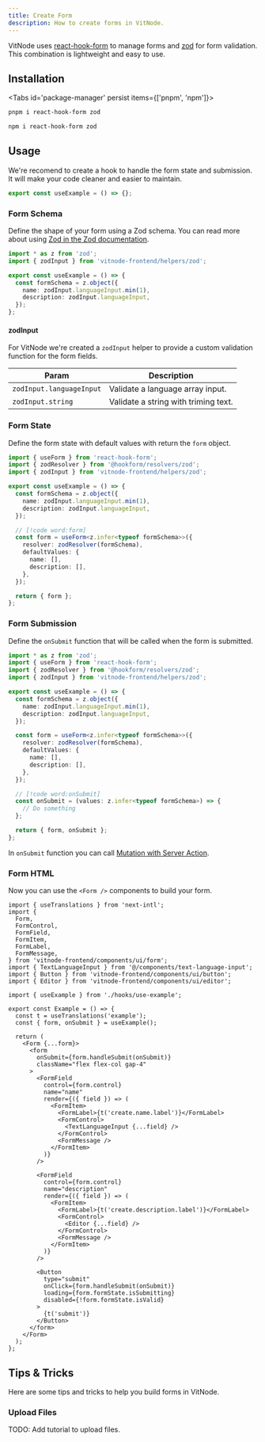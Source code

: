 ```yaml
---
title: Create Form
description: How to create forms in VitNode.
---
```


VitNode uses [react-hook-form](https://react-hook-form.com/) to manage forms and [zod](https://zod.dev/) for form validation. This combination is lightweight and easy to use.

## Installation


<Tabs id='package-manager' persist items={['pnpm', 'npm']}>

```bash tab="pnpm"
pnpm i react-hook-form zod
```

```bash tab="npm"
npm i react-hook-form zod
```

</Tabs>

## Usage

We're recomend to create a hook to handle the form state and submission. It will make your code cleaner and easier to maintain.

```ts title="hooks/use-example.ts"
export const useExample = () => {};
```


<Steps>
<Step>

### Form Schema

Define the shape of your form using a Zod schema. You can read more about using [Zod in the Zod documentation](https://zod.dev/).

```ts title="hooks/use-example.ts"
import * as z from 'zod';
import { zodInput } from 'vitnode-frontend/helpers/zod';

export const useExample = () => {
  const formSchema = z.object({
    name: zodInput.languageInput.min(1),
    description: zodInput.languageInput,
  });
};
```

#### zodInput

For VitNode we're created a `zodInput` helper to provide a custom validation function for the form fields.

| Param                    | Description                          |
| ------------------------ | ------------------------------------ |
| `zodInput.languageInput` | Validate a language array input.     |
| `zodInput.string`        | Validate a string with triming text. |

</Step>
<Step>

### Form State

Define the form state with default values with return the `form` object.

```ts title="hooks/use-example.ts"
import { useForm } from 'react-hook-form';
import { zodResolver } from '@hookform/resolvers/zod';
import { zodInput } from 'vitnode-frontend/helpers/zod';

export const useExample = () => {
  const formSchema = z.object({
    name: zodInput.languageInput.min(1),
    description: zodInput.languageInput,
  });

  // [!code word:form]
  const form = useForm<z.infer<typeof formSchema>>({
    resolver: zodResolver(formSchema),
    defaultValues: {
      name: [],
      description: [],
    },
  });

  return { form };
};
```

</Step>
<Step>

### Form Submission

Define the `onSubmit` function that will be called when the form is submitted.

```ts title="hooks/use-example.ts"
import * as z from 'zod';
import { useForm } from 'react-hook-form';
import { zodResolver } from '@hookform/resolvers/zod';
import { zodInput } from 'vitnode-frontend/helpers/zod';

export const useExample = () => {
  const formSchema = z.object({
    name: zodInput.languageInput.min(1),
    description: zodInput.languageInput,
  });

  const form = useForm<z.infer<typeof formSchema>>({
    resolver: zodResolver(formSchema),
    defaultValues: {
      name: [],
      description: [],
    },
  });

  // [!code word:onSubmit]
  const onSubmit = (values: z.infer<typeof formSchema>) => {
    // Do something
  };

  return { form, onSubmit };
};
```

In `onSubmit` function you can call [Mutation with Server Action](/fetch#mutation).

</Step>
<Step>

### Form HTML

Now you can use the `<Form />` components to build your form.

```tsx title="example.tsx"
import { useTranslations } from 'next-intl';
import {
  Form,
  FormControl,
  FormField,
  FormItem,
  FormLabel,
  FormMessage,
} from 'vitnode-frontend/components/ui/form';
import { TextLanguageInput } from '@/components/text-language-input';
import { Button } from 'vitnode-frontend/components/ui/button';
import { Editor } from 'vitnode-frontend/components/ui/editor';

import { useExample } from './hooks/use-example';

export const Example = () => {
  const t = useTranslations('example');
  const { form, onSubmit } = useExample();

  return (
    <Form {...form}>
      <form
        onSubmit={form.handleSubmit(onSubmit)}
        className="flex flex-col gap-4"
      >
        <FormField
          control={form.control}
          name="name"
          render={({ field }) => (
            <FormItem>
              <FormLabel>{t('create.name.label')}</FormLabel>
              <FormControl>
                <TextLanguageInput {...field} />
              </FormControl>
              <FormMessage />
            </FormItem>
          )}
        />

        <FormField
          control={form.control}
          name="description"
          render={({ field }) => (
            <FormItem>
              <FormLabel>{t('create.description.label')}</FormLabel>
              <FormControl>
                <Editor {...field} />
              </FormControl>
              <FormMessage />
            </FormItem>
          )}
        />

        <Button
          type="submit"
          onClick={form.handleSubmit(onSubmit)}
          loading={form.formState.isSubmitting}
          disabled={!form.formState.isValid}
        >
          {t('submit')}
        </Button>
      </form>
    </Form>
  );
};
```

</Step>
</Steps>

## Tips & Tricks

Here are some tips and tricks to help you build forms in VitNode.

### Upload Files

TODO: Add tutorial to upload files.
